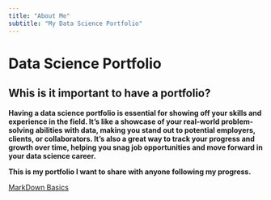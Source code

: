 ```yaml
---
title: "About Me"
subtitle: "My Data Science Portfolio"
---
```


# Data Science Portfolio

## Whis is it important to have a portfolio?

__Having a data science portfolio is essential for showing off your skills and experience in the field. It's like a showcase of your real-world problem-solving abilities with data, making you stand out to potential employers, clients, or collaborators. It's also a great way to track your progress and growth over time, helping you snag job opportunities and move forward in your data science career.__

__This is my portfolio I want to share with anyone following my progress.__

[MarkDown Basics](https://quarto.org/docs/authoring/markdown-basics.html#links-images)

